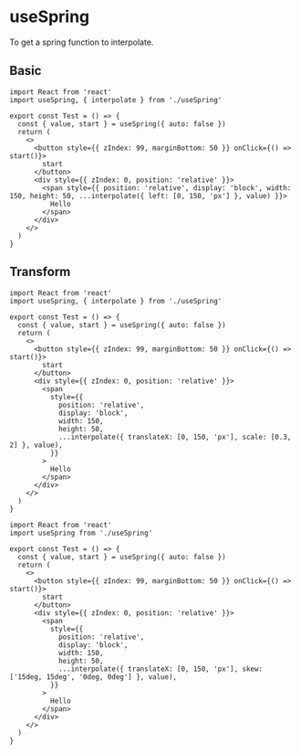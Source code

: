 

<Meta title="MDX/useSpring" component={Test} />

# useSpring

To get a spring function to interpolate.

## Basic

<Story name="Basic">
  <Test tr={{ left: [0, 150, 'px'] }} />
</Story>

```tsx
import React from 'react'
import useSpring, { interpolate } from './useSpring'

export const Test = () => {
  const { value, start } = useSpring({ auto: false })
  return (
    <>
      <button style={{ zIndex: 99, marginBottom: 50 }} onClick={() => start()}>
        start
      </button>
      <div style={{ zIndex: 0, position: 'relative' }}>
        <span style={{ position: 'relative', display: 'block', width: 150, height: 50, ...interpolate({ left: [0, 150, 'px'] }, value) }}>
          Hello
        </span>
      </div>
    </>
  )
}
```

## Transform

<Story name="Transform">
  <Test tr={{ translateX: [0, 150, 'px'], scale: [0.3, 2] }} />
</Story>

```tsx
import React from 'react'
import useSpring, { interpolate } from './useSpring'

export const Test = () => {
  const { value, start } = useSpring({ auto: false })
  return (
    <>
      <button style={{ zIndex: 99, marginBottom: 50 }} onClick={() => start()}>
        start
      </button>
      <div style={{ zIndex: 0, position: 'relative' }}>
        <span
          style={{
            position: 'relative',
            display: 'block',
            width: 150,
            height: 50,
            ...interpolate({ translateX: [0, 150, 'px'], scale: [0.3, 2] }, value),
          }}
        >
          Hello
        </span>
      </div>
    </>
  )
}
```

<Story name="Matrix">
  <Test tr={{ translateX: [0, 150, 'px'], skew: ['15deg, 15deg', '0deg, 0deg'] }} />
</Story>

```tsx
import React from 'react'
import useSpring from './useSpring'

export const Test = () => {
  const { value, start } = useSpring({ auto: false })
  return (
    <>
      <button style={{ zIndex: 99, marginBottom: 50 }} onClick={() => start()}>
        start
      </button>
      <div style={{ zIndex: 0, position: 'relative' }}>
        <span
          style={{
            position: 'relative',
            display: 'block',
            width: 150,
            height: 50,
            ...interpolate({ translateX: [0, 150, 'px'], skew: ['15deg, 15deg', '0deg, 0deg'] }, value),
          }}
        >
          Hello
        </span>
      </div>
    </>
  )
}
```
